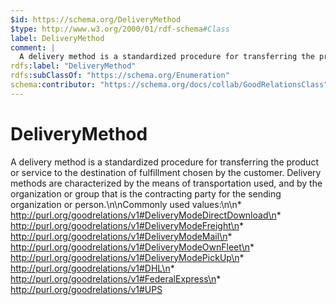 ```yaml
---
$id: https://schema.org/DeliveryMethod
$type: http://www.w3.org/2000/01/rdf-schema#Class
label: DeliveryMethod
comment: |
  A delivery method is a standardized procedure for transferring the product or service to the destination of fulfillment chosen by the customer. Delivery methods are characterized by the means of transportation used, and by the organization or group that is the contracting party for the sending organization or person.\n\nCommonly used values:\n\n* http://purl.org/goodrelations/v1#DeliveryModeDirectDownload\n* http://purl.org/goodrelations/v1#DeliveryModeFreight\n* http://purl.org/goodrelations/v1#DeliveryModeMail\n* http://purl.org/goodrelations/v1#DeliveryModeOwnFleet\n* http://purl.org/goodrelations/v1#DeliveryModePickUp\n* http://purl.org/goodrelations/v1#DHL\n* http://purl.org/goodrelations/v1#FederalExpress\n* http://purl.org/goodrelations/v1#UPS
rdfs:label: "DeliveryMethod"
rdfs:subClassOf: "https://schema.org/Enumeration"
schema:contributor: "https://schema.org/docs/collab/GoodRelationsClass"
---
```


# DeliveryMethod

A delivery method is a standardized procedure for transferring the product or service to the destination of fulfillment chosen by the customer. Delivery methods are characterized by the means of transportation used, and by the organization or group that is the contracting party for the sending organization or person.\n\nCommonly used values:\n\n* http://purl.org/goodrelations/v1#DeliveryModeDirectDownload\n* http://purl.org/goodrelations/v1#DeliveryModeFreight\n* http://purl.org/goodrelations/v1#DeliveryModeMail\n* http://purl.org/goodrelations/v1#DeliveryModeOwnFleet\n* http://purl.org/goodrelations/v1#DeliveryModePickUp\n* http://purl.org/goodrelations/v1#DHL\n* http://purl.org/goodrelations/v1#FederalExpress\n* http://purl.org/goodrelations/v1#UPS

